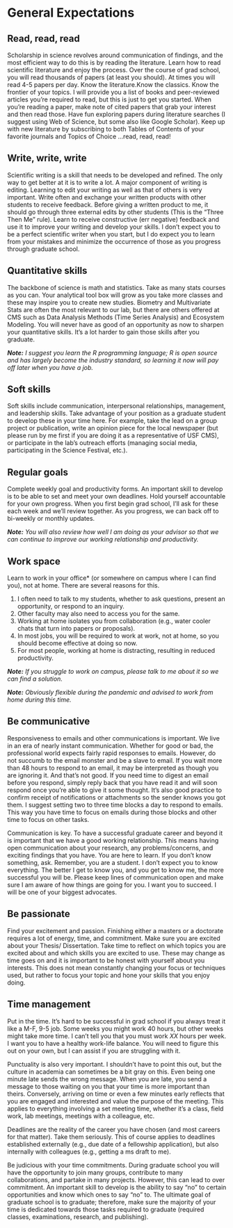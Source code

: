 # **General Expectations**

## Read, read, read
Scholarship in science revolves around communication of findings, and the most efficient way to do this is by reading the literature. Learn how to read scientific literature and enjoy the process. Over the course of grad school, you will read thousands of papers (at least you should). At times you will read 4-5 papers per day. Know the literature.Know the classics. Know the frontier of your topics. I will provide you a list of books and peer-reviewed articles you’re required to read, but this is just to get you started. When you’re reading a paper, make note of cited papers that grab your interest and then read those. Have fun exploring papers during literature searches (I suggest using Web of Science, but some also like Google Scholar). Keep up with new literature by subscribing to both Tables of Contents of your favorite journals and Topics of Choice …read, read, read! 

## Write, write, write
Scientific writing is a skill that needs to be developed and refined. The only way to get better at it is to write a lot. A major component of writing is editing. Learning to edit your writing as well as that of others is very important. Write often and exchange your written products with other students to receive feedback. Before giving a written product to me, it should go through three external edits by other students (This is the “Three Then Me” rule). Learn to receive constructive (err negative) feedback and use it to improve your writing and develop your skills. I don’t expect you to be a perfect scientific writer when you start, but I do expect you to learn from your mistakes and minimize the occurrence of those as you progress through graduate school.

## Quantitative skills
The backbone of science is math and statistics. Take as many stats courses as you can. Your analytical tool box will grow as you take more classes and these may inspire you to create new studies. Biometry and Multivariate Stats are often the most relevant to our lab, but there are others offered at CMS such as Data Analysis Methods (Time Series Analysis) and Ecosystem Modeling. You will never have as good of an opportunity as now to sharpen your quantitative skills. It’s a lot harder to gain those skills after you graduate. 

***Note:*** *I suggest you learn the R programming language; R is open source and has largely become the industry standard, so learning it now will pay off later when you have a job.*

## Soft skills 
Soft skills include communication, interpersonal relationships, management, and leadership skills. Take advantage of your position as a graduate student to develop these in your time here. For example, take the lead on a group project or publication, write an opinion piece for the local newspaper (but please run by me first if you are doing it as a representative of USF CMS), or participate in the lab’s outreach efforts (managing social media, participating in the Science Festival, etc.).

## Regular goals
Complete weekly goal and productivity forms. An important skill to develop is to be able to set and meet your own deadlines. Hold yourself accountable for your own progress. When you first begin grad school, I’ll ask for these each week and we’ll review together. As you progress, we can back off to bi-weekly or monthly updates.

***Note:*** *You will also review how well I am doing as your advisor so that we can continue to improve our working relationship and productivity.*

## Work space
Learn to work in your office* (or somewhere on campus where I can find you), not at home. There are several reasons for this.

1) I often need to talk to my students, whether to ask questions, present an opportunity, or respond to an inquiry.
2) Other faculty may also need to access you for the same.
3) Working at home isolates you from collaboration (e.g., water cooler chats that turn into papers or proposals).
4) In most jobs, you will be required to work at work, not at home, so you should become effective at doing so now. 
5) For most people, working at home is distracting, resulting in reduced productivity.

***Note:*** *If you struggle to work on campus, please talk to me about it so we can find a solution.*

***Note:*** *Obviously flexible during the pandemic and advised to work from home during this time.*

## Be communicative
Responsiveness to emails and other communications is important. We live in an era of nearly instant communication. Whether for good or bad, the professional world expects fairly rapid responses to emails. However, do not succumb to the email monster and be a slave to email. If you wait more than 48 hours to respond to an email, it may be interpreted as though you are ignoring it. And that’s not good. If you need time to digest an email before you respond, simply reply back that you have read it and will soon respond once you’re able to give it some thought. It’s also good practice to confirm receipt of notifications or attachments so the sender knows you got them. I suggest setting two to three time blocks a day to respond to emails. This way you have time to focus on emails during those blocks and other time to focus on other tasks.

Communication is key. To have a successful graduate career and beyond it is important that we have a good working relationship. This means having open communication about your research, any problems/concerns, and exciting findings that you have. You are here to learn. If you don’t know something, ask. Remember, you are a student. I don’t expect you to know everything. The better I get to know you, and you get to know me, the more successful you will be. Please keep lines of communication open and make sure I am aware of how things are going for you. I want you to succeed. I will be one of your biggest advocates.

## Be passionate
Find your excitement and passion. Finishing either a masters or a doctorate requires a lot of energy, time, and commitment. Make sure you are excited about your Thesis/ Dissertation. Take time to reflect on which topics you are excited about and which skills you are excited to use. These may change as time goes on and it is important to be honest with yourself about you interests. This does not mean constantly changing your focus or techniques used, but rather to focus your topic and hone your skills that you enjoy doing.

## Time management
Put in the time. It’s hard to be successful in grad school if you always treat it like a M-F, 9-5 job. Some weeks you might work 40 hours, but other weeks might take more time. I can’t tell you that you must work *XX* hours per week. I want you to have a healthy work-life balance. You will need to figure this out on your own, but I can assist if you are struggling with it.

Punctuality is also very important. I shouldn’t have to point this out, but the culture in academia can sometimes be a bit gray on this. Even being one minute late sends the wrong message. When you are late, you send a message to those waiting on you that your time is more important than theirs. Conversely, arriving on time or even a few minutes early reflects that you are engaged and interested and value the purpose of the meeting. This applies to everything involving a set meeting time, whether it’s a class, field work, lab meetings, meetings with a colleague, etc. 

Deadlines are the reality of the career you have chosen (and most careers for that matter). Take them seriously. This of course applies to deadlines established externally (e.g., due date of a fellowship application), but also internally with colleagues (e.g., getting a ms draft to me). 

Be judicious with your time commitments. During graduate school you will have the opportunity to join many groups, contribute to many collaborations, and partake in many projects. However, this can lead to over commitment. An important skill to develop is the ability to say “no” to certain opportunities and know which ones to say “no” to. The ultimate goal of graduate school is to graduate; therefore, make sure the majority of your time is dedicated towards those tasks required to graduate (required classes, examinations, research, and publishing).
